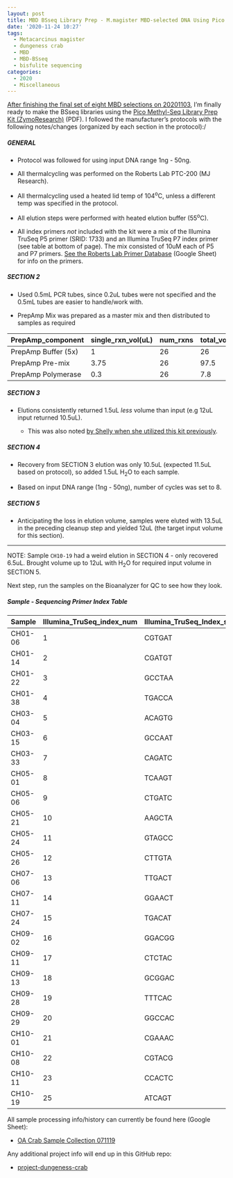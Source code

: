 ```yaml
---
layout: post
title: MBD BSseq Library Prep - M.magister MBD-selected DNA Using Pico Methyl-Seq Kit
date: '2020-11-24 10:27'
tags:
  - Metacarcinus magister
  - dungeness crab
  - MBD
  - MBD-BSseq
  - bisfulite sequencing
categories:
  - 2020
  - Miscellaneous
---
```

[After finishing the final set of eight MBD selections on 20201103](https://robertslab.github.io/sams-notebook/posts/2020/2020-11-03-MBD-Selection---M.magister-Sheared-Gill-gDNA-16-of-24-Samples-Set-3-of-3/), I'm finally ready to make the BSseq libraries using the [Pico Methyl-Seq Library Prep Kit (ZymoResearch)](https://github.com/RobertsLab/resources/blob/master/protocols/Commercial_Protocols/ZymoResearch_PicoMethylseq.pdf) (PDF). I followed the manufacturer's protocols with the following notes/changes (organized by each section in the protocol):/

##### GENERAL

- Protocol was followed for using input DNA range 1ng - 50ng.

- All thermalcycling was performed on the Roberts Lab PTC-200 (MJ Research).

- All thermalcycling used a heated lid temp of 104<sup>o</sup>C, unless a different temp was specified in the protocol.

- All elution steps were performed with heated elution buffer (55<sup>o</sup>C).

- All index primers _not_ included with the kit were a mix of the Illumina TruSeq P5 primer (SRID: 1733) and an Illumina TruSeq P7 index primer (see table at bottom of page). The mix consisted of 10uM each of P5 and P7 primers. [See the Roberts Lab Primer Database](https://docs.google.com/spreadsheets/d/14m2kkFhxcoKWWIGoAD_7VOVsAg9wilME2UcSLqfnqLI/edit?usp=sharing) (Google Sheet) for info on the primers.

##### SECTION 2

- Used 0.5mL PCR tubes, since 0.2uL tubes were not specified and the 0.5mL tubes are easier to handle/work with.

- PrepAmp Mix was prepared as a master mix and then distributed to samples as required

| PrepAmp_component   | single_rxn_vol(uL) | num_rxns | total_vol(uL) |
|---------------------|--------------------|----------|---------------|
| PrepAmp Buffer (5x) | 1                  | 26       | 26            |
| PrepAmp Pre-mix     | 3.75               | 26       | 97.5          |
| PrepAmp Polymerase  | 0.3                | 26       | 7.8           |

##### SECTION 3

- Elutions consistently returned 1.5uL _less_ volume than input (e.g 12uL input returned 10.5uL).

  - This was also noted [by Shelly when she utilized this kit previously](https://shellytrigg.github.io/122th-post/).

##### SECTION 4

- Recovery from SECTION 3 elution was only 10.5uL (expected 11.5uL based on protocol), so added 1.5uL H<sub>2</sub>O to each sample.

- Based on input DNA range (1ng - 50ng), number of cycles was set to 8.

##### SECTION 5

- Anticipating the loss in elution volume, samples were eluted with 13.5uL in the preceding cleanup step and yielded 12uL (the target input volume for this section).

---

NOTE: Sample `CH10-19` had a weird elution in SECTION 4 - only recovered 6.5uL. Brought volume up to 12uL with H<sub>2</sub>O for required input volume in SECTION 5.

Next step, run the samples on the Bioanalyzer for QC to see how they look.



##### Sample - Sequencing Primer Index Table

| Sample  | Illumina_TruSeq_index_num | Illumina_TruSeq_Index_seq | SRID/ZymoID |
|---------|---------------------------|---------------------------|-------------|
| CH01-06 | 1                         | CGTGAT                    | 1732        |
| CH01-14 | 2                         | CGATGT                    | A           |
| CH01-22 | 3                         | GCCTAA                    | 1731        |
| CH01-38 | 4                         | TGACCA                    | B           |
| CH03-04 | 5                         | ACAGTG                    | C           |
| CH03-15 | 6                         | GCCAAT                    | D           |
| CH03-33 | 7                         | CAGATC                    | E           |
| CH05-01 | 8                         | TCAAGT                    | 1730        |
| CH05-06 | 9                         | CTGATC                    | 1729        |
| CH05-21 | 10                        | AAGCTA                    | 1728        |
| CH05-24 | 11                        | GTAGCC                    | 1727        |
| CH05-26 | 12                        | CTTGTA                    | F           |
| CH07-06 | 13                        | TTGACT                    | 1726        |
| CH07-11 | 14                        | GGAACT                    | 1725        |
| CH07-24 | 15                        | TGACAT                    | 1724        |
| CH09-02 | 16                        | GGACGG                    | 1723        |
| CH09-11 | 17                        | CTCTAC                    | 1722        |
| CH09-13 | 18                        | GCGGAC                    | 1721        |
| CH09-28 | 19                        | TTTCAC                    | 1720        |
| CH09-29 | 20                        | GGCCAC                    | 1719        |
| CH10-01 | 21                        | CGAAAC                    | 1718        |
| CH10-08 | 22                        | CGTACG                    | 1717        |
| CH10-11 | 23                        | CCACTC                    | 1805        |
| CH10-19 | 25                        | ATCAGT                    | 1804        |

All sample processing info/history can currently be found here (Google Sheet):

- [OA Crab Sample Collection 071119](https://docs.google.com/spreadsheets/d/1ym0XnYVts98tIUCn0kIaU6VuvqxzV7LoSx9RHwLdiIs/edit?usp=sharing)

Any additional project info will end up in this GitHub repo:

- [project-dungeness-crab](https://github.com/RobertsLab/project-dungeness-crab)
